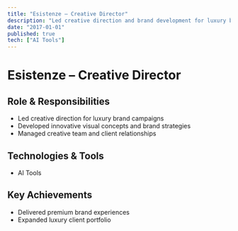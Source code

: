 ```yaml
---
title: "Esistenze – Creative Director"
description: "Led creative direction and brand development for luxury brands."
date: "2017-01-01"
published: true
tech: ["AI Tools"]
---
```


# Esistenze – Creative Director

## Role & Responsibilities
- Led creative direction for luxury brand campaigns
- Developed innovative visual concepts and brand strategies
- Managed creative team and client relationships

## Technologies & Tools
- AI Tools

## Key Achievements
- Delivered premium brand experiences
- Expanded luxury client portfolio 